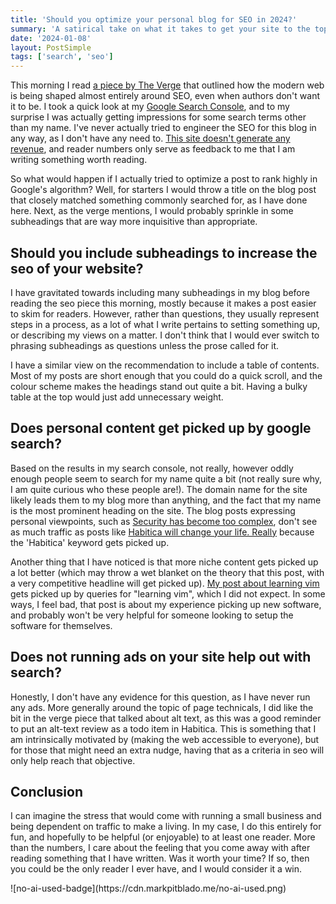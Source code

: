 ```yaml
---
title: 'Should you optimize your personal blog for SEO in 2024?'
summary: 'A satirical take on what it takes to get your site to the top of the leaderboard.'
date: '2024-01-08'
layout: PostSimple
tags: ['search', 'seo']
---
```


This morning I read [a piece by The Verge](https://www.theverge.com/c/23998379/google-search-seo-algorithm-webpage-optimization) that outlined how the modern web is being shaped almost entirely around SEO, even when authors don't want it to be. I took a quick look at my [Google Search Console](https://search.google.com/search-console/about), and to my surprise I was actually getting impressions for some search terms other than my name. I've never actually tried to engineer the SEO for this blog in any way, as I don't have any need to. [This site doesn't generate any revenue](https://nevermonetize.com), and reader numbers only serve as feedback to me that I am writing something worth reading.

So what would happen if I actually tried to optimize a post to rank highly in Google's algorithm? Well, for starters I would throw a title on the blog post that closely matched something commonly searched for, as I have done here. Next, as the verge mentions, I would probably sprinkle in some subheadings that are way more inquisitive than appropriate.

## Should you include subheadings to increase the seo of your website?

I have gravitated towards including many subheadings in my blog before reading the seo piece this morning, mostly because it makes a post easier to skim for readers. However, rather than questions, they usually represent steps in a process, as a lot of what I write pertains to setting something up, or describing my views on a matter. I don't think that I would ever switch to phrasing subheadings as questions unless the prose called for it. 

I have a similar view on the recommendation to include a table of contents. Most of my posts are short enough that you could do a quick scroll, and the colour scheme makes the headings stand out quite a bit. Having a bulky table at the top would just add unnecessary weight.

## Does personal content get picked up by google search?

Based on the results in my search console, not really, however oddly enough people seem to search for my name quite a bit (not really sure why, I am quite curious who these people are!). The domain name for the site likely leads them to my blog more than anything, and the fact that my name is the most prominent heading on the site. The blog posts expressing personal viewpoints, such as [Security has become too complex](/blog/security-has-become-too-complex), don't see as much traffic as posts like [Habitica will change your life. Really](/blog/habitica-will-change-your-life) because the 'Habitica' keyword gets picked up.

Another thing that I have noticed is that more niche content gets picked up a lot better (which may throw a wet blanket on the theory that this post, with a very competitive headline will get picked up). [My post about learning vim](/blog/learning-vim) gets picked up by queries for "learning vim", which I did not expect. In some ways, I feel bad, that post is about my experience picking up new software, and probably won't be very helpful for someone looking to setup the software for themselves. 

## Does not running ads on your site help out with search?

Honestly, I don't have any evidence for this question, as I have never run any ads. More generally around the topic of page technicals, I did like the bit in the verge piece that talked about alt text, as this was a good reminder to put an alt-text review as a todo item in Habitica. This is something that I am intrinsically motivated by (making the web accessible to everyone), but for those that might need an extra nudge, having that as a criteria in seo will only help reach that objective.

## Conclusion

I can imagine the stress that would come with running a small business and being dependent on traffic to make a living. In my case, I do this entirely for fun, and hopefully to be helpful (or enjoyable) to at least one reader. More than the numbers, I care about the feeling that you come away with after reading something that I have written. Was it worth your time? If so, then you could be the only reader I ever have, and I would consider it a win.

<div className="w-32">
![no-ai-used-badge](https://cdn.markpitblado.me/no-ai-used.png)
</div>
